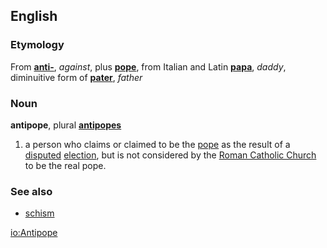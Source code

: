==English==
===Etymology===
From '''[[anti-]]''', ''against'', plus '''[[pope]]''', from Italian and Latin '''[[papa]]''', ''daddy'', diminuitive form of '''[[pater]]''', ''father''
===Noun===
'''antipope''', plural '''[[antipopes]]'''

# a person who claims or claimed to be the [[pope]] as the result of a [[dispute]]d [[election]], but is not considered by the [[Roman Catholic Church]] to be the real pope.

===See also===
*[[schism]]

[[io:Antipope]]